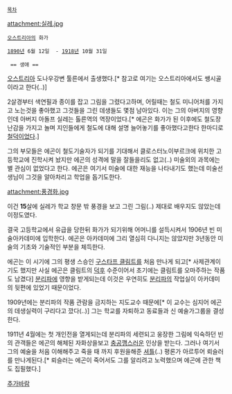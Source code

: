  [[목차]]
 
attachment:실레.jpg

 [[오스트리아]]의 화가 

 [[1890년]] 6월 12일  - [[1918년]] 10월 31일

  == 생애 ==

[[오스트리아]] 도나우강변 툴른에서 출생했다.[* 참고로 여기는 오스트리아에서도 쌩시골이라고 한다(..)]

2살경부터 색연필과 종이를 잡고 그림을 그렸다고하며, 어릴때는 철도 미니어처를 가지고 노는것을 좋아했고 그것들을 그린 데생들도 몇점 남아있다. 이는 그의 아버지의 영향인데 아버지 아돌프 실레는 톨른역의 역장이었다.[* 에곤은 화가가 된 이후에도 철도장난감을 가지고 놀며 지인들에게 철도에 대해 설명 늘어놓기를 좋아했다고한다 한마디로 [[철덕]]이었다.]

그의 부모들은 에곤이 철도기술자가 되기를 기대해서 클로스터노이부르크에 위치한 고등학교에 진학시켜 놨지만 에곤의 성격에 말을 잘들을리도 없고(..) 미술외의 과목에는 별 관심이 없었다고 한다. 에곤은 여기서 미술에 대한 재능을 나타내기도 했는데 미술선생님이 그것을 알아차리고 학업을 돕기도한다.


attachment:풍경화.jpg

이건 '''15'''살에 실레가 학교 창문 밖 풍경을 보고 그린 그림(..) 제대로 배우지도 않았는데 이정도였다.

결국 고등학교에서 유급을 당한뒤 화가가 되기위해 어머니를 설득시켜서 1906년 빈 미술아카데미에 입학한다. 에곤은 아카데미에 그리 열심히 다니지는 않았지만 3년동안 미술의 기초와 기술적인 부분을 체득한다.

에곤는 이 시기에 그의 평생 스승인 [[구스타프 클림트]]를 처음 만나게 되고[* 사제관계이기도 했지만 사실 에곤은 클림트의 [[덕후]] 수준이어서 초기에는 클림트를 오마주하는 작품도 남겼다]  [[분리파]]에 영향을 받게되는데 이것은 우연히도 [[분리파]]의 작업실이 아카데미의 뒷편에 있었기 때문이었다.

1909년에는 분리파의 작품 관람을 금지하는 지도교수 때문에[* 이 교수는 심지어 에곤의 데생실력이 구리다고 깠다(..)] 그는 학교를 자퇴하고 동료들과 신 예술가그룹을 결성한다. 

1911년 4월에는 첫 개인전을 열게되는데 분리파의 세련되고 웅장한 그림에 익숙하던 빈의 관객들은 에곤의 해체된 자화상을보고 [[충공깽]]스러운 인상을 받는다. 그러나 여기서 그의 예술을 처음 이해해주고 죽을 때 까지 후원을해준 [[셔틀]](..) 평론가 아르투어 뢰슬러를 만나게된다.[* 뢰슬러는 에곤이 죽어서도 그를 알리려고 노력했으며 에곤에 관한 책도 집필했다.]

[[추가바람]]




 
